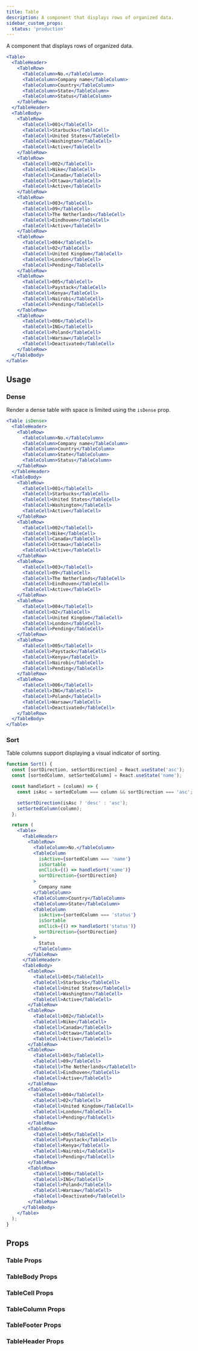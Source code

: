 ```yaml
---
title: Table
description: A component that displays rows of organized data.
sidebar_custom_props:
  status: 'production'
---
```


A component that displays rows of organized data.

```jsx live
<Table>
  <TableHeader>
    <TableRow>
      <TableColumn>No.</TableColumn>
      <TableColumn>Company name</TableColumn>
      <TableColumn>Country</TableColumn>
      <TableColumn>State</TableColumn>
      <TableColumn>Status</TableColumn>
    </TableRow>
  </TableHeader>
  <TableBody>
    <TableRow>
      <TableCell>001</TableCell>
      <TableCell>Starbucks</TableCell>
      <TableCell>United States</TableCell>
      <TableCell>Washington</TableCell>
      <TableCell>Active</TableCell>
    </TableRow>
    <TableRow>
      <TableCell>002</TableCell>
      <TableCell>Nike</TableCell>
      <TableCell>Canada</TableCell>
      <TableCell>Ottawa</TableCell>
      <TableCell>Active</TableCell>
    </TableRow>
    <TableRow>
      <TableCell>003</TableCell>
      <TableCell>09</TableCell>
      <TableCell>The Netherlands</TableCell>
      <TableCell>Eindhoven</TableCell>
      <TableCell>Active</TableCell>
    </TableRow>
    <TableRow>
      <TableCell>004</TableCell>
      <TableCell>02</TableCell>
      <TableCell>United Kingdom</TableCell>
      <TableCell>London</TableCell>
      <TableCell>Pending</TableCell>
    </TableRow>
    <TableRow>
      <TableCell>005</TableCell>
      <TableCell>Paystack</TableCell>
      <TableCell>Kenya</TableCell>
      <TableCell>Nairobi</TableCell>
      <TableCell>Pending</TableCell>
    </TableRow>
    <TableRow>
      <TableCell>006</TableCell>
      <TableCell>ING</TableCell>
      <TableCell>Poland</TableCell>
      <TableCell>Warsaw</TableCell>
      <TableCell>Deactivated</TableCell>
    </TableRow>
  </TableBody>
</Table>
```

## Usage

### Dense

Render a dense table with space is limited using the `isDense` prop.

```jsx live
<Table isDense>
  <TableHeader>
    <TableRow>
      <TableColumn>No.</TableColumn>
      <TableColumn>Company name</TableColumn>
      <TableColumn>Country</TableColumn>
      <TableColumn>State</TableColumn>
      <TableColumn>Status</TableColumn>
    </TableRow>
  </TableHeader>
  <TableBody>
    <TableRow>
      <TableCell>001</TableCell>
      <TableCell>Starbucks</TableCell>
      <TableCell>United States</TableCell>
      <TableCell>Washington</TableCell>
      <TableCell>Active</TableCell>
    </TableRow>
    <TableRow>
      <TableCell>002</TableCell>
      <TableCell>Nike</TableCell>
      <TableCell>Canada</TableCell>
      <TableCell>Ottawa</TableCell>
      <TableCell>Active</TableCell>
    </TableRow>
    <TableRow>
      <TableCell>003</TableCell>
      <TableCell>09</TableCell>
      <TableCell>The Netherlands</TableCell>
      <TableCell>Eindhoven</TableCell>
      <TableCell>Active</TableCell>
    </TableRow>
    <TableRow>
      <TableCell>004</TableCell>
      <TableCell>02</TableCell>
      <TableCell>United Kingdom</TableCell>
      <TableCell>London</TableCell>
      <TableCell>Pending</TableCell>
    </TableRow>
    <TableRow>
      <TableCell>005</TableCell>
      <TableCell>Paystack</TableCell>
      <TableCell>Kenya</TableCell>
      <TableCell>Nairobi</TableCell>
      <TableCell>Pending</TableCell>
    </TableRow>
    <TableRow>
      <TableCell>006</TableCell>
      <TableCell>ING</TableCell>
      <TableCell>Poland</TableCell>
      <TableCell>Warsaw</TableCell>
      <TableCell>Deactivated</TableCell>
    </TableRow>
  </TableBody>
</Table>
```

### Sort

Table columns support displaying a visual indicator of sorting.

```jsx live
function Sort() {
  const [sortDirection, setSortDirection] = React.useState('asc');
  const [sortedColumn, setSortedColumn] = React.useState('name');

  const handleSort = (column) => {
    const isAsc = sortedColumn === column && sortDirection === 'asc';

    setSortDirection(isAsc ? 'desc' : 'asc');
    setSortedColumn(column);
  };

  return (
    <Table>
      <TableHeader>
        <TableRow>
          <TableColumn>No.</TableColumn>
          <TableColumn
            isActive={sortedColumn === 'name'}
            isSortable
            onClick={() => handleSort('name')}
            sortDirection={sortDirection}
          >
            Company name
          </TableColumn>
          <TableColumn>Country</TableColumn>
          <TableColumn>State</TableColumn>
          <TableColumn
            isActive={sortedColumn === 'status'}
            isSortable
            onClick={() => handleSort('status')}
            sortDirection={sortDirection}
          >
            Status
          </TableColumn>
        </TableRow>
      </TableHeader>
      <TableBody>
        <TableRow>
          <TableCell>001</TableCell>
          <TableCell>Starbucks</TableCell>
          <TableCell>United States</TableCell>
          <TableCell>Washington</TableCell>
          <TableCell>Active</TableCell>
        </TableRow>
        <TableRow>
          <TableCell>002</TableCell>
          <TableCell>Nike</TableCell>
          <TableCell>Canada</TableCell>
          <TableCell>Ottawa</TableCell>
          <TableCell>Active</TableCell>
        </TableRow>
        <TableRow>
          <TableCell>003</TableCell>
          <TableCell>09</TableCell>
          <TableCell>The Netherlands</TableCell>
          <TableCell>Eindhoven</TableCell>
          <TableCell>Active</TableCell>
        </TableRow>
        <TableRow>
          <TableCell>004</TableCell>
          <TableCell>02</TableCell>
          <TableCell>United Kingdom</TableCell>
          <TableCell>London</TableCell>
          <TableCell>Pending</TableCell>
        </TableRow>
        <TableRow>
          <TableCell>005</TableCell>
          <TableCell>Paystack</TableCell>
          <TableCell>Kenya</TableCell>
          <TableCell>Nairobi</TableCell>
          <TableCell>Pending</TableCell>
        </TableRow>
        <TableRow>
          <TableCell>006</TableCell>
          <TableCell>ING</TableCell>
          <TableCell>Poland</TableCell>
          <TableCell>Warsaw</TableCell>
          <TableCell>Deactivated</TableCell>
        </TableRow>
      </TableBody>
    </Table>
  );
}
```

## Props

### Table Props

<PropsTable component="Table" />

### TableBody Props

<PropsTable component="TableBody" />

### TableCell Props

<PropsTable component="TableCell" />

### TableColumn Props

<PropsTable component="TableColumn" />

### TableFooter Props

<PropsTable component="TableFooter" />

### TableHeader Props

<PropsTable component="TableHeader" />
